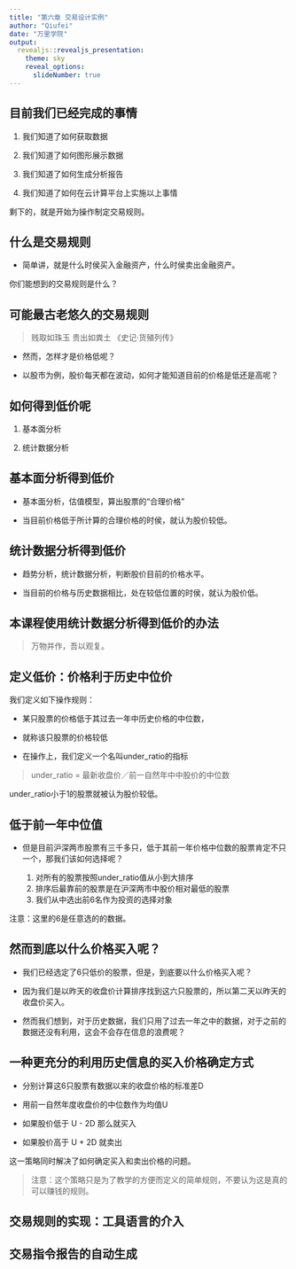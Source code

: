 ```yaml
---
title: "第六章 交易设计实例"
author: "Qiufei"
date: "万里学院"
output:
  revealjs::revealjs_presentation:
    theme: sky
    reveal_options:
      slideNumber: true
---
```


## 目前我们已经完成的事情 ##

1. 我们知道了如何获取数据

2. 我们知道了如何图形展示数据

3. 我们知道了如何生成分析报告

4. 我们知道了如何在云计算平台上实施以上事情

剩下的，就是开始为操作制定交易规则。

## 什么是交易规则 ##

* 简单讲，就是什么时侯买入金融资产，什么时侯卖出金融资产。

你们能想到的交易规则是什么？

## 可能最古老悠久的交易规则 ##

> 贱取如珠玉 贵出如粪土   《史记·货殖列传》

* 然而，怎样才是价格低呢？

* 以股市为例，股价每天都在波动，如何才能知道目前的价格是低还是高呢？

## 如何得到低价呢 ##

1. 基本面分析

2. 统计数据分析

## 基本面分析得到低价 ##

* 基本面分析，估值模型，算出股票的“合理价格”

* 当目前价格低于所计算的合理价格的时侯，就认为股价较低。

## 统计数据分析得到低价 ##

* 趋势分析，统计数据分析，判断股价目前的价格水平。

* 当目前的价格与历史数据相比，处在较低位置的时侯，就认为股价低。

## 本课程使用统计数据分析得到低价的办法 ##

> 万物并作，吾以观复。



## 定义低价：价格利于历史中位价 ##

我们定义如下操作规则：

* 某只股票的价格低于其过去一年中历史价格的中位数，

* 就称该只股票的价格较低

* 在操作上，我们定义一个名叫under_ratio的指标

> under_ratio = 最新收盘价／前一自然年中中股价的中位数

under_ratio小于1的股票就被认为股价较低。

## 低于前一年中位值 ##

* 但是目前沪深两市股票有三千多只，低于其前一年价格中位数的股票肯定不只一个，那我们该如何选择呢？

    1. 对所有的股票按照under_ratio值从小到大排序
    2. 排序后最靠前的股票是在沪深两市中股价相对最低的股票
    3. 我们从中选出前6名作为投资的选择对象

注意：这里的6是任意选的的数据。

## 然而到底以什么价格买入呢？ ##

* 我们已经选定了6只低价的股票，但是，到底要以什么价格买入呢？

* 因为我们是以昨天的收盘价计算排序找到这六只股票的，所以第二天以昨天的收盘价买入。

*  然而我们想到，对于历史数据，我们只用了过去一年之中的数据，对于之前的数据还没有利用，这会不会存在信息的浪费呢？

## 一种更充分的利用历史信息的买入价格确定方式 ##

* 分别计算这6只股票有数据以来的收盘价格的标准差D

* 用前一自然年度收盘价的中位数作为均值U

* 如果股价低于 U - 2D 那么就买入

* 如果股价高于 U + 2D 就卖出

这一策略同时解决了如何确定买入和卖出价格的问题。

> 注意：这个策略只是为了教学的方便而定义的简单规则，不要认为这是真的可以赚钱的规则。

## 交易规则的实现：工具语言的介入 ##

## 交易指令报告的自动生成 ##


